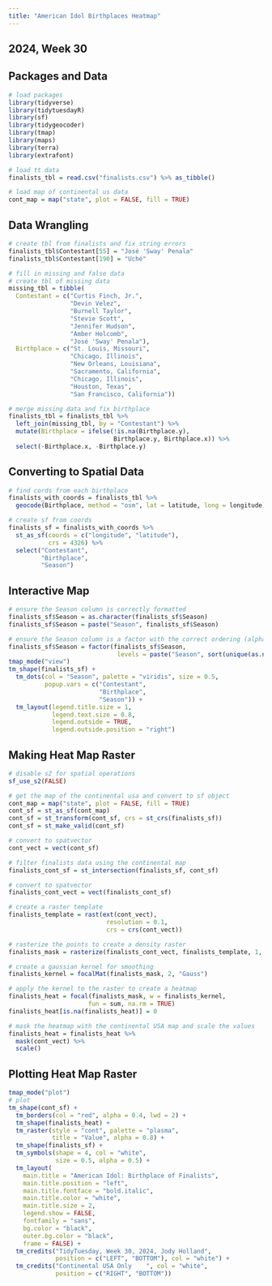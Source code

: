 ```yaml
---
title: "American Idol Birthplaces Heatmap"
---
```


## 2024, Week 30

## Packages and Data

```r
# load packages
library(tidyverse)
library(tidytuesdayR)
library(sf)
library(tidygeocoder)
library(tmap)
library(maps)
library(terra)
library(extrafont)

# load tt data
finalists_tbl = read.csv("finalists.csv") %>% as_tibble()

# load map of continental us data
cont_map = map("state", plot = FALSE, fill = TRUE)
```

## Data Wrangling

```r

# create tbl from finalists and fix string errors
finalists_tbl$Contestant[55] = "José 'Sway' Penala"
finalists_tbl$Contestant[190] = "Uché"

# fill in missing and false data
# create tbl of missing data
missing_tbl = tibble(
  Contestant = c("Curtis Finch, Jr.", 
                 "Devin Velez",
                 "Burnell Taylor",
                 "Stevie Scott",
                 "Jennifer Hudson",
                 "Amber Holcomb",
                 "José 'Sway' Penala"),
  Birthplace = c("St. Louis, Missouri", 
                 "Chicago, Illinois",
                 "New Orleans, Louisiana",
                 "Sacramento, California", 
                 "Chicago, Illinois", 
                 "Houston, Texas",
                 "San Francisco, California"))

# merge missing data and fix birthplace
finalists_tbl = finalists_tbl %>%
  left_join(missing_tbl, by = "Contestant") %>%
  mutate(Birthplace = ifelse(!is.na(Birthplace.y), 
                             Birthplace.y, Birthplace.x)) %>%
  select(-Birthplace.x, -Birthplace.y)

```

## Converting to Spatial Data

```r
# find cords from each birthplace
finalists_with_coords = finalists_tbl %>%
  geocode(Birthplace, method = "osm", lat = latitude, long = longitude)

# create sf from coords
finalists_sf = finalists_with_coords %>% 
  st_as_sf(coords = c("longitude", "latitude"),
           crs = 4326) %>% 
  select("Contestant",
         "Birthplace",
         "Season")
```

## Interactive Map

```r

# ensure the Season column is correctly formatted
finalists_sf$Season = as.character(finalists_sf$Season)
finalists_sf$Season = paste("Season", finalists_sf$Season)

# ensure the Season column is a factor with the correct ordering (alphabetic causes errors)
finalists_sf$Season = factor(finalists_sf$Season,
                              levels = paste("Season", sort(unique(as.numeric(gsub("Season ", "", finalists_sf$Season))))))
tmap_mode("view")
tm_shape(finalists_sf) +
  tm_dots(col = "Season", palette = "viridis", size = 0.5,
          popup.vars = c("Contestant",
                         "Birthplace",
                         "Season")) +
  tm_layout(legend.title.size = 1,
            legend.text.size = 0.8,
            legend.outside = TRUE,
            legend.outside.position = "right")
```

## Making Heat Map Raster

```r
# disable s2 for spatial operations
sf_use_s2(FALSE)

# get the map of the continental usa and convert to sf object
cont_map = map("state", plot = FALSE, fill = TRUE)
cont_sf = st_as_sf(cont_map)
cont_sf = st_transform(cont_sf, crs = st_crs(finalists_sf))
cont_sf = st_make_valid(cont_sf)

# convert to spatvector
cont_vect = vect(cont_sf)

# filter finalists data using the continental map
finalists_cont_sf = st_intersection(finalists_sf, cont_sf)

# convert to spatvector
finalists_cont_vect = vect(finalists_cont_sf)

# create a raster template
finalists_template = rast(ext(cont_vect),
                           resolution = 0.1, 
                           crs = crs(cont_vect))

# rasterize the points to create a density raster
finalists_mask = rasterize(finalists_cont_vect, finalists_template, 1, background=NA)

# create a gaussian kernel for smoothing
finalists_kernel = focalMat(finalists_mask, 2, "Gauss")

# apply the kernel to the raster to create a heatmap
finalists_heat = focal(finalists_mask, w = finalists_kernel, 
                      fun = sum, na.rm = TRUE)
finalists_heat[is.na(finalists_heat)] = 0

# mask the heatmap with the continental USA map and scale the values
finalists_heat = finalists_heat %>%
  mask(cont_vect) %>%
  scale()
```

## Plotting Heat Map Raster

```r
tmap_mode("plot")
# plot
tm_shape(cont_sf) +
  tm_borders(col = "red", alpha = 0.4, lwd = 2) +
  tm_shape(finalists_heat) +
  tm_raster(style = "cont", palette = "plasma",
            title = "Value", alpha = 0.8) +
  tm_shape(finalists_sf) +
  tm_symbols(shape = 4, col = "white",
             size = 0.5, alpha = 0.5) +
  tm_layout(
    main.title = "American Idol: Birthplace of Finalists",
    main.title.position = "left",
    main.title.fontface = "bold.italic",
    main.title.color = "white",
    main.title.size = 2,
    legend.show = FALSE,
    fontfamily = "sans",
    bg.color = "black",
    outer.bg.color = "black",
    frame = FALSE) +
  tm_credits("TidyTuesday, Week 30, 2024, Jody Holland",
             position = c("LEFT", "BOTTOM"), col = "white") +
  tm_credits("Continental USA Only    ", col = "white",
             position = c("RIGHT", "BOTTOM"))
```
